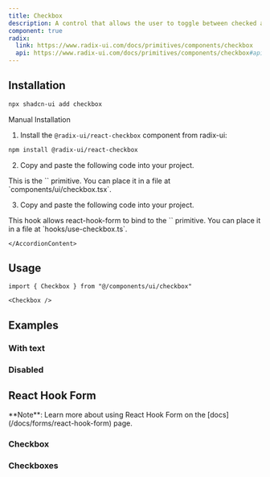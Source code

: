 ```yaml
---
title: Checkbox
description: A control that allows the user to toggle between checked and not checked.
component: true
radix:
  link: https://www.radix-ui.com/docs/primitives/components/checkbox
  api: https://www.radix-ui.com/docs/primitives/components/checkbox#api-reference
---
```


<ComponentExample src="/components/examples/checkbox/demo.tsx">
  <CheckboxDemo />
</ComponentExample>

## Installation

```bash
npx shadcn-ui add checkbox
```

<Accordion type="single" collapsible>
  <AccordionItem value="manual-installation">
    <AccordionTrigger>Manual Installation</AccordionTrigger>
    <AccordionContent>

1. Install the `@radix-ui/react-checkbox` component from radix-ui:

```bash
npm install @radix-ui/react-checkbox
```

2. Copy and paste the following code into your project.

<ComponentSource src="/components/ui/checkbox.tsx" />

<Callout>
  This is the `<Checkbox />` primitive. You can place it in a file at
  `components/ui/checkbox.tsx`.
</Callout>

3. Copy and paste the following code into your project.

<ComponentSource src="/hooks/use-checkbox.ts" />

<Callout>
  This hook allows react-hook-form to bind to the `<Checkbox />` primitive. You
  can place it in a file at `hooks/use-checkbox.ts`.
</Callout>

    </AccordionContent>

  </AccordionItem>
</Accordion>

## Usage

```tsx
import { Checkbox } from "@/components/ui/checkbox"
```

```tsx
<Checkbox />
```

## Examples

### With text

<ComponentExample src="/components/examples/checkbox/with-text.tsx">
  <CheckboxWithText />
</ComponentExample>

### Disabled

<ComponentExample src="/components/examples/checkbox/disabled.tsx">
  <CheckboxDisabled />
</ComponentExample>

## React Hook Form

<Alert className="mt-4">
  <AlertDescription>
    **Note**: Learn more about using React Hook Form on the
    [docs](/docs/forms/react-hook-form) page.
  </AlertDescription>
</Alert>

### Checkbox

<ComponentExample src="/components/examples/checkbox/react-hook-form-single.tsx">
  <CheckboxReactHookFormSingle />
</ComponentExample>

### Checkboxes

<ComponentExample src="/components/examples/checkbox/react-hook-form-multiple.tsx">
  <CheckboxReactHookFormMultiple />
</ComponentExample>
